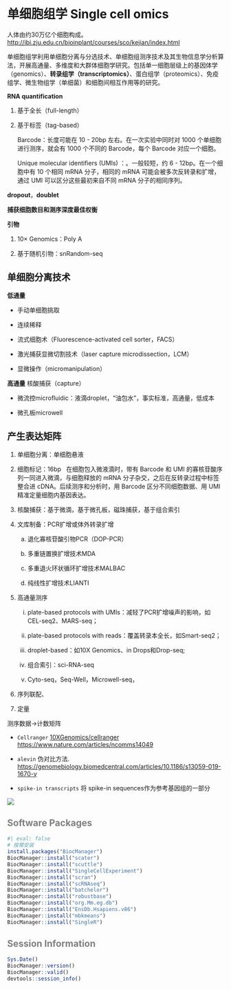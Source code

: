 # 单细胞组学 Single cell omics

人体由约30万亿个细胞构成。<http://ibi.zju.edu.cn/bioinplant/courses/sco/kejian/index.html>

单细胞组学利用单细胞分离与分选技术、单细胞组测序技术及其生物信息学分析算法，开展高通量、多维度和大群体细胞学研究。包括单一细胞层级上的基因体学（genomics）、**转录组学（transcriptomics）**、蛋白组学（proteomics）、免疫组学、微生物组学（单细菌）和细胞间相互作用等的研究。

**RNA quantification**

1.  基于全长（full-length）

2.  基于标签（tag-based）

    Barcode：长度可能在 10 - 20bp 左右。在一次实验中同时对 1000 个单细胞进行测序，就会有 1000 个不同的 Barcode，每个 Barcode 对应一个细胞。

    Unique molecular identifiers (UMIs) ：。一般较短，约 6 - 12bp。在一个细胞中有 10 个相同 mRNA 分子，相同的 mRNA 可能会被多次反转录和扩增，通过 UMI 可以区分这些最初来自不同 mRNA 分子的相同序列。

**dropout**，**doublet**

**捕获细胞数目和测序深度最佳权衡**

**引物**

1.  10× Genomics：Poly A

2.  基于随机引物：snRandom-seq

## 单细胞分离技术

**低通量**

-   手动单细胞挑取

-   连续稀释

-   流式细胞术（Fluorescence-activated cell sorter，FACS）

-   激光捕获显微切割技术（laser capture microdissection，LCM）

-   显微操作（micromanipulation）

**高通量** 核酸捕获（capture）

-   微流控microfluidic：液滴droplet，“油包水”，事实标准，高通量，低成本

-   微孔板microwell

## 产生表达矩阵

1.  单细胞分离：单细胞悬液

2.  细胞标记：16bp   在细胞包入微液滴时，带有 Barcode 和 UMI 的寡核苷酸序列一同进入微滴，与细胞释放的 mRNA 分子杂交，之后在反转录过程中标签整合进 cDNA。后续测序和分析时，用 Barcode 区分不同细胞数据、用 UMI 精准定量细胞内基因表达。

3.  核酸捕获：基于微滴，基于微孔板，磁珠捕获，基于组合索引

4.  文库制备：PCR扩增或体外转录扩增

    a.  退化寡核苷酸引物PCR（DOP-PCR）

    b.  多重链置换扩增技术MDA

    c.  多重退火环状循环扩增技术MALBAC

    d.  纯线性扩增技术LIANTI

5.  高通量测序

    i.  plate-based protocols with UMIs：减轻了PCR扩增噪声的影响，如CEL-seq2、MARS-seq；

    ii. plate-based protocols with reads：覆盖转录本全长，如Smart-seq2；

    iii. droplet-based：如10X Genomics、in Drops和Drop-seq;

    iv. 组合索引：sci-RNA-seq

    v.  Cyto-seq，Seq-Well，Microwell-seq，

6.  序列联配、

7.  定量

测序数据→计数矩阵

-   `Cellranger` [10XGenomics/cellranger](https://github.com/10XGenomics/cellranger) <https://www.nature.com/articles/ncomms14049>

-   `alevin` 伪对比方法. <https://genomebiology.biomedcentral.com/articles/10.1186/s13059-019-1670-y>

-   `spike-in transcripts` 将 spike-in sequences作为参考基因组的一部分

![](images/factors-affecting-measurements.png){fig-align="center"}

## Software Packages {style="color:gray"}

```r
#| eval: false
# 按需安装
install.packages("BiocManager")
BiocManager::install("scater")
BiocManager::install("scuttle")
BiocManager::install("SingleCellExperiment")
BiocManager::install("scran")
BiocManager::install("scRNAseq")
BiocManager::install("batchelor")
BiocManager::install("robustbase")
BiocManager::install("org.Mm.eg.db")
BiocManager::install("EnsDb.Hsapiens.v86")
BiocManager::install("mbkmeans")
BiocManager::install("SingleR")
```

## Session Information {style="color:gray"}

```r
Sys.Date()
BiocManager::version()
BiocManager::valid()
devtools::session_info()
```
